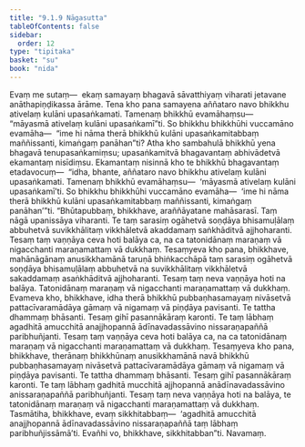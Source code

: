 ```yaml
---
title: "9.1.9 Nāgasutta"
tableOfContents: false
sidebar:
  order: 12
type: "tipitaka"
basket: "su"
book: "nida"
---
```



<DynamicBreadcrumb />

<Division number="231" book="nida" bookNo="12" page="458">

<Paragraph number="1234" book="nida">
Evaṃ me sutaṃ—  ekaṃ samayaṃ bhagavā sāvatthiyaṃ viharati jetavane anāthapiṇḍikassa ārāme. Tena kho pana samayena aññataro navo bhikkhu ativelaṃ kulāni upasaṅkamati. Tamenaṃ bhikkhū evamāhaṃsu—  “māyasmā ativelaṃ kulāni upasaṅkamī”ti. So bhikkhu bhikkhūhi vuccamāno evamāha—  “ime hi nāma therā bhikkhū kulāni upasaṅkamitabbaṃ maññissanti, kimaṅgaṃ panāhan”ti?
</Paragraph>

<Paragraph number="1235" book="nida">
Atha kho sambahulā bhikkhū yena bhagavā tenupasaṅkamiṃsu; upasaṅkamitvā bhagavantaṃ abhivādetvā ekamantaṃ nisīdiṃsu. Ekamantaṃ nisinnā kho te bhikkhū bhagavantaṃ etadavocuṃ—  “idha, bhante, aññataro navo bhikkhu ativelaṃ kulāni upasaṅkamati. Tamenaṃ bhikkhū evamāhaṃsu—  ‘māyasmā ativelaṃ kulāni upasaṅkamī’ti. So bhikkhu bhikkhūhi vuccamāno evamāha—  ‘ime hi nāma therā bhikkhū kulāni upasaṅkamitabbaṃ maññissanti, kimaṅgaṃ panāhan’”ti.
</Paragraph>

<Paragraph number="1236" book="nida">
“Bhūtapubbaṃ, bhikkhave, araññāyatane mahāsarasī. Taṃ nāgā upanissāya viharanti. Te taṃ sarasiṃ ogāhetvā soṇḍāya bhisamuḷālaṃ abbuhetvā suvikkhālitaṃ vikkhāletvā akaddamaṃ saṅkhāditvā ajjhoharanti. Tesaṃ taṃ vaṇṇāya ceva hoti balāya ca, na ca tatonidānaṃ maraṇaṃ vā nigacchanti maraṇamattaṃ vā dukkhaṃ. Tesaṃyeva kho pana, bhikkhave, mahānāgānaṃ anusikkhamānā taruṇā bhiṅkacchāpā taṃ sarasiṃ ogāhetvā soṇḍāya bhisamuḷālaṃ abbuhetvā na suvikkhālitaṃ vikkhāletvā sakaddamaṃ asaṅkhāditvā ajjhoharanti. Tesaṃ taṃ neva vaṇṇāya hoti na balāya. Tatonidānaṃ maraṇaṃ vā nigacchanti maraṇamattaṃ vā dukkhaṃ.
</Paragraph>

<Paragraph number="1237" book="nida">
Evameva kho, bhikkhave, idha therā bhikkhū pubbaṇhasamayaṃ nivāsetvā pattacīvaramādāya gāmaṃ vā nigamaṃ vā piṇḍāya pavisanti. Te tattha dhammaṃ bhāsanti. Tesaṃ gihī pasannākāraṃ karonti. Te taṃ lābhaṃ agadhitā amucchitā anajjhopannā ādīnavadassāvino nissaraṇapaññā paribhuñjanti. Tesaṃ taṃ vaṇṇāya ceva hoti balāya ca, na ca tatonidānaṃ maraṇaṃ vā nigacchanti maraṇamattaṃ vā dukkhaṃ. Tesaṃyeva kho pana, bhikkhave, therānaṃ bhikkhūnaṃ anusikkhamānā navā bhikkhū pubbaṇhasamayaṃ nivāsetvā pattacīvaramādāya gāmaṃ vā nigamaṃ vā piṇḍāya pavisanti. Te tattha dhammaṃ bhāsanti. Tesaṃ gihī pasannākāraṃ karonti. Te taṃ lābhaṃ gadhitā mucchitā ajjhopannā anādīnavadassāvino anissaraṇapaññā paribhuñjanti. Tesaṃ taṃ neva vaṇṇāya hoti na balāya, te tatonidānaṃ maraṇaṃ vā nigacchanti maraṇamattaṃ vā dukkhaṃ. Tasmātiha, bhikkhave, evaṃ sikkhitabbaṃ—  ‘agadhitā amucchitā anajjhopannā ādīnavadassāvino nissaraṇapaññā taṃ lābhaṃ paribhuñjissāmā’ti. Evañhi vo, bhikkhave, sikkhitabban”ti.

</Paragraph>
</Division>

<Paragraph number="1238" type="center" book="nida">
Navamaṃ.
</Paragraph>
